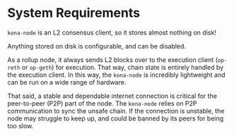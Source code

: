 
# System Requirements

`kona-node` is an L2 consensus client, so it stores almost nothing on disk!

<Callout type="note">
Anything stored on disk is configurable, and can be disabled.
</Callout>

As a rollup node, it always sends L2 blocks over to the execution client
(`op-reth` or `op-geth`) for execution. That way, chain state is entirely
handled by the execution client. In this way, the `kona-node` is incredibly
lightweight and can be run on a wide range of hardware.

That said, a stable and dependable internet connection is critical for the
peer-to-peer (P2P) part of the node. The `kona-node` relies on P2P communication
to sync the unsafe chain. If the connection is unstable, the node may
struggle to keep up, and could be banned by its peers for being too slow.

